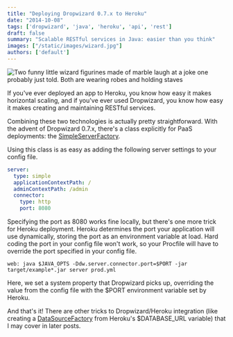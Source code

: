 ```yaml
---
title: "Deploying Dropwizard 0.7.x to Heroku"
date: "2014-10-08"
tags: ['dropwizard', 'java', 'heroku', 'api', 'rest']
draft: false
summary: "Scalable RESTful services in Java: easier than you think"
images: ["/static/images/wizard.jpg"]
authors: ['default']
---
```



![Two funny little wizard figurines made of marble laugh at a joke one probably just told. Both are wearing robes and holding staves](/static/images/wizard.jpg)
<UnsplashPhotoInfo photoURL="https://unsplash.com/photos/q4nQwiqVpgU" author="Sandy Millar" />

If you've ever deployed an app to Heroku, you know how easy it makes horizontal scaling, and if you've ever used Dropwizard, you know how easy it makes creating and maintaining RESTful services.

Combining these two technologies is actually pretty straightforward. With the advent of Dropwizard 0.7.x, there's a class explicitly for PaaS deployments: the [SimpleServerFactory](https://github.com/dropwizard/dropwizard/blob/release/0.7.x/dropwizard-core/src/main/java/io/dropwizard/server/SimpleServerFactory.java "SimpleServerFactory documentation").

Using this class is as easy as adding the following server settings to your config file.

```yaml
server:
  type: simple
  applicationContextPath: /
  adminContextPath: /admin
  connector:
    type: http
    port: 8080
```

Specifying the port as 8080 works fine locally, but there's one more trick for Heroku deployment. Heroku determines the port your application will use dynamically, storing the port as an environment variable at load. Hard coding the port in your config file won't work, so your Procfile will have to override the port specified in your config file.

```shell
web: java $JAVA_OPTS -Ddw.server.connector.port=$PORT -jar target/example*.jar server prod.yml
```

Here, we set a system property that Dropwizard picks up, overriding the value from the config file with the $PORT environment variable set by Heroku.

And that's it! There are other tricks to Dropwizard/Heroku integration (like creating a [DataSourceFactory](https://dropwizard.github.io/dropwizard/0.7.x/dropwizard-db/apidocs/io/dropwizard/db/DataSourceFactory.html "DataSourceFactory documentation") from Heroku's $DATABASE_URL variable) that I may cover in later posts.
